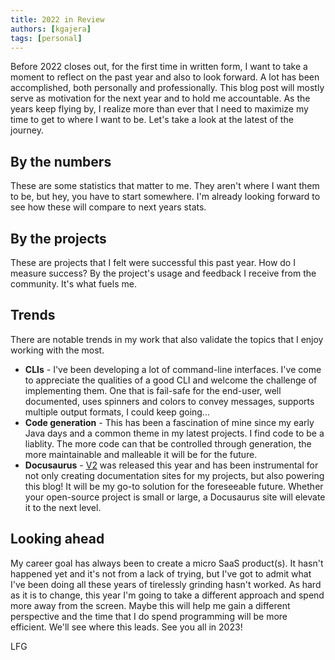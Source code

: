 ```yaml
---
title: 2022 in Review
authors: [kgajera]
tags: [personal]
---
```



Before 2022 closes out, for the first time in written form, I want to take a moment to reflect on the past year and also to look forward. A lot has been accomplished, both personally and professionally. This blog post will mostly serve as motivation for the next year and to hold me accountable. As the years keep flying by, I realize more than ever that I need to maximize my time to get to where I want to be. Let's take a look at the latest of the journey.

<!--truncate-->

## By the numbers

These are some statistics that matter to me. They aren't where I want them to be, but hey, you have to start somewhere. I'm already looking forward to see how these will compare to next years stats.

<StatisticCardGrid cards={STATS} />

## By the projects

These are projects that I felt were successful this past year. How do I measure success? By the project's usage and feedback I receive from the community. It's what fuels me.

<ImageCardMasonryGrid cards={PROJECTS} />

## Trends

There are notable trends in my work that also validate the topics that I enjoy working with the most.

- **CLIs** - I've been developing a lot of command-line interfaces. I've come to appreciate the qualities of a good CLI and welcome the challenge of implementing them. One that is fail-safe for the end-user, well documented, uses spinners and colors to convey messages, supports multiple output formats, I could keep going...
- **Code generation** - This has been a fascination of mine since my early Java days and a common theme in my latest projects. I find code to be a liablity. The more code can that be controlled through generation, the more maintainable and malleable it will be for the future.
- **Docusaurus** - [V2](https://docusaurus.io/blog/2022/08/01/announcing-docusaurus-2.0) was released this year and has been instrumental for not only creating documentation sites for my projects, but also powering this blog! It will be my go-to solution for the foreseeable future. Whether your open-source project is small or large, a Docusaurus site will elevate it to the next level.

## Looking ahead

My career goal has always been to create a micro SaaS product(s). It hasn't happened yet and it's not from a lack of trying, but I've got to admit what I've been doing all these years of tirelessly grinding hasn't worked. As hard as it is to change, this year I'm going to take a different approach and spend more away from the screen. Maybe this will help me gain a different perspective and the time that I do spend programming will be more efficient. We'll see where this leads. See you all in 2023!

LFG
